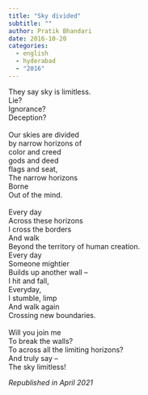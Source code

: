 ```yaml
---
title: "Sky divided"
subtitle: ""
author: Pratik Bhandari
date: 2016-10-20
categories:
  - english
  - hyderabad
  - "2016"
---
```

    
<!-- Hiding the preview -->

They say sky is limitless.\
Lie?\
Ignorance?\
Deception?\
\
Our skies are divided\
by narrow horizons of\
color and creed\
gods and deed\
flags and seat,\
The narrow horizons\
Borne\
Out of the mind.\
\
Every day\
Across these horizons\
I cross the borders\
And walk\
Beyond the territory of human creation.\
Every day\
Someone mightier\
Builds up another wall --\
I hit and fall,\
Everyday,\
I stumble, limp\
And walk again\
Crossing new boundaries.\
\
Will you join me\
To break the walls?\
To across all the limiting horizons?\
And truly say --\
The sky limitless!

_Republished in April 2021_
